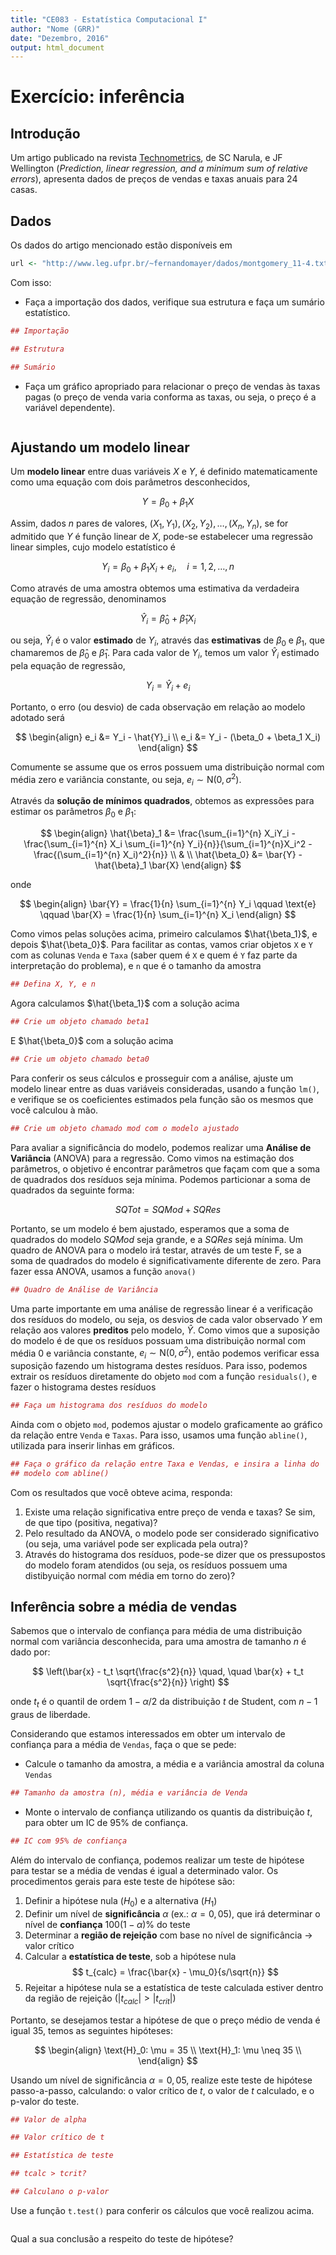 ```yaml
---
title: "CE083 - Estatística Computacional I"
author: "Nome (GRR)"
date: "Dezembro, 2016"
output: html_document
---
```


# Exercício: inferência

## Introdução

Um artigo publicado na revista [Technometrics](http://amstat.tandfonline.com/loi/tech), de SC Narula, e JF Wellington (*Prediction, linear regression, and a minimum sum of relative errors*), apresenta dados de preços de vendas e taxas anuais para 24 casas.

## Dados

Os dados do artigo mencionado estão disponíveis em

```r
url <- "http://www.leg.ufpr.br/~fernandomayer/dados/montgomery_11-4.txt"
```

Com isso:

- Faça a importação dos dados, verifique sua estrutura e faça um sumário estatístico.

```r
## Importação

## Estrutura

## Sumário
```

- Faça um gráfico apropriado para relacionar o preço de vendas às taxas pagas (o preço de venda varia conforma as taxas, ou seja, o preço é a variável dependente).

```r

```


## Ajustando um modelo linear

Um **modelo linear** entre duas variáveis $X$ e $Y$, é definido
matematicamente como uma equação com dois parâmetros desconhecidos,

$$
	Y = \beta_0 + \beta_1 X
$$

Assim, dados $n$ pares de valores, $(X_1, Y_1), (X_2, Y_2), \ldots,
(X_n, Y_n)$, se for admitido que $Y$ é função linear de $X$, pode-se
estabelecer uma regressão linear simples, cujo modelo estatístico é

$$
    Y_i = \beta_0 + \beta_1 X_i + e_i, \quad i = 1, 2, \ldots, n
$$

Como através de uma amostra obtemos uma estimativa da verdadeira
equação de regressão, denominamos

$$
    \hat{Y}_i = \hat{\beta}_0 + \hat{\beta}_1 X_i
$$

ou seja, $\hat{Y}_i$ é o valor **estimado** de $Y_i$, através das
**estimativas** de $\beta_0$ e $\beta_1$, que chamaremos de
$\hat{\beta}_0$ e $\hat{\beta}_1$. Para cada valor de $Y_i$, temos um
valor $\hat{Y}_i$ estimado pela equação de regressão,

$$
	Y_i = \hat{Y}_i + e_i
$$

Portanto, o erro (ou desvio) de cada observação em relação ao modelo
adotado será

$$
\begin{align}
	e_i &= Y_i - \hat{Y}_i \\
	e_i &= Y_i - (\beta_0 + \beta_1 X_i)
\end{align}
$$

Comumente se assume que os erros possuem uma distribuição normal com média zero e variância constante, ou seja, $e_i \sim \text{N}(0, \sigma^2)$.

Através da **solução de mínimos quadrados**, obtemos as expressões para estimar os parâmetros $\beta_0$ e $\beta_1$:

$$
\begin{align}
    \hat{\beta}_1 &= \frac{\sum_{i=1}^{n} X_iY_i - \frac{\sum_{i=1}^{n}
        X_i \sum_{i=1}^{n} Y_i}{n}}{\sum_{i=1}^{n}X_i^2 -
      \frac{(\sum_{i=1}^{n} X_i)^2}{n}} \\
    & \\
    \hat{\beta_0} &= \bar{Y} - \hat{\beta}_1 \bar{X}
\end{align}
$$

onde

$$
\begin{align}
    \bar{Y} = \frac{1}{n} \sum_{i=1}^{n} Y_i \qquad \text{e} \qquad
    \bar{X} = \frac{1}{n} \sum_{i=1}^{n} X_i
\end{align}
$$

Como vimos pelas soluções acima, primeiro calculamos $\hat{\beta_1}$, e
depois $\hat{\beta_0}$. Para facilitar as contas, vamos criar objetos
`X` e `Y` com as colunas `Venda` e `Taxa` (saber quem é `X` e quem é `Y` faz parte da interpretação do problema), e `n` que é o tamanho
da amostra

```r
## Defina X, Y, e n

```

Agora calculamos $\hat{\beta_1}$ com a solução acima

```r
## Crie um objeto chamado beta1

```

E $\hat{\beta_0}$ com a solução acima

```r
## Crie um objeto chamado beta0

```

Para conferir os seus cálculos e prosseguir com a análise, ajuste um modelo linear entre as duas variáveis consideradas, usando a função `lm()`, e verifique se os coeficientes estimados pela função são os mesmos que você calculou à mão.

```r
## Crie um objeto chamado mod com o modelo ajustado

```

Para avaliar a significância do modelo, podemos realizar uma **Análise
de Variância** (ANOVA) para a regressão. Como vimos na estimação dos
parâmetros, o objetivo é encontrar parâmetros que façam com que a soma
de quadrados dos resíduos seja mínima. Podemos particionar a soma de
quadrados da seguinte forma:

$$
SQTot = SQMod + SQRes
$$

Portanto, se um modelo é bem ajustado, esperamos que a soma de quadrados
do modelo $SQMod$ seja grande, e a $SQRes$ sejá mínima. Um quadro de
ANOVA para o modelo irá testar, através de um teste F, se a soma de
quadrados do modelo é significativamente diferente de zero. Para fazer
essa ANOVA, usamos a função `anova()`

```r
## Quadro de Análise de Variância

```

Uma parte importante em uma análise de regressão linear é a verificação
dos resíduos do modelo, ou seja, os desvios de cada valor observado $Y$
em relação aos valores **preditos** pelo modelo, $\hat{Y}$. Como vimos que a suposição do modelo é de que os resíduos possuam uma distribuição normal com média 0 e variância constante, $e_i \sim \text{N}(0, \sigma^2)$, então podemos verificar essa suposição fazendo um histograma destes resíduos. Para isso, podemos extrair os resíduos diretamente do objeto `mod` com a função `residuals()`, e fazer o histograma destes resíduos

```r
## Faça um histograma dos resíduos do modelo

```

Ainda com o objeto `mod`, podemos ajustar o modelo graficamente
ao gráfico da relação entre `Venda` e `Taxas`. Para isso, usamos uma função `abline()`, utilizada para inserir linhas em gráficos. 

```r
## Faça o gráfico da relação entre Taxa e Vendas, e insira a linha do
## modelo com abline()

```

Com os resultados que você obteve acima, responda:

1. Existe uma relação significativa entre preço de venda e taxas? Se sim, de que tipo (positiva,	negativa)?
2. Pelo resultado da ANOVA, o modelo pode ser considerado significativo (ou seja, uma variável pode ser explicada pela outra)?
3. Através do histograma dos resíduos, pode-se dizer que os pressupostos do modelo foram atendidos (ou seja, os resíduos possuem uma distibyuição normal com média em torno do zero)?

## Inferência sobre a média de vendas

Sabemos que o intervalo de confiança para média de uma distribuição
normal com variância desconhecida, para uma amostra de tamanho $n$ é
dado por:

$$
\left(\bar{x} - t_t \sqrt{\frac{s^2}{n}} \quad, \quad
  \bar{x} + t_t \sqrt{\frac{s^2}{n}} \right)
$$

onde $t_t$ é o quantil de ordem $1-\alpha/2$ da distribuição $t$ de 
Student, com $n-1$ graus de liberdade.

Considerando que estamos interessados em obter um intervalo de confiança para a média de `Vendas`, faça o que se pede:

- Calcule o tamanho da amostra, a média e a variância amostral da coluna `Vendas`

```r
## Tamanho da amostra (n), média e variância de Venda

```

- Monte o intervalo de confiança utilizando os quantis da distribuição $t$, para obter um IC de 95\% de confiança.

```r
## IC com 95% de confiança

```

Além do intervalo de confiança, podemos realizar um teste de hipótese para testar se a média de vendas é igual a determinado valor. Os procedimentos gerais para este teste de hipótese são:

1. Definir a hipótese nula ($H_0$) e a alternativa ($H_1$)
2. Definir um nível de **significância** $\alpha$ (ex.: $\alpha =
  0,05$), que irá determinar o nível de **confiança** $100(1-\alpha)\%$
  do teste
3. Determinar a **região de rejeição** com base no nível de
  significância $\rightarrow$ valor crítico
4. Calcular a **estatística de teste**, sob a hipótese nula
$$
	t_{calc} = \frac{\bar{x} - \mu_0}{s/\sqrt{n}}
$$
5. Rejeitar a hipótese nula se a estatística de teste calculada
  estiver dentro da região de rejeição ($|t_{calc}| > |t_{crit}|$)

Portanto, se desejamos testar a hipótese de que o preço médio de venda é igual 35, temos as seguintes hipóteses:

$$
\begin{align}
\text{H}_0: \mu = 35 \\
\text{H}_1: \mu \neq 35 \\
\end{align}
$$

Usando um nível de significância $\alpha = 0,05$, realize este teste de hipótese passo-a-passo, calculando: o valor crítico de $t$, o valor de $t$ calculado, e o p-valor do teste.

```r
## Valor de alpha

## Valor crítico de t

## Estatística de teste

## tcalc > tcrit?

## Calculano o p-valor

```

Use a função `t.test()` para conferir os cálculos que você realizou acima. 

```r

```

Qual a sua conclusão a respeito do teste de hipótese?



